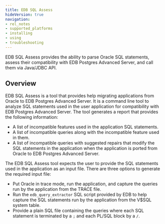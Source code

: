 ```yaml
---
title: EDB SQL Assess
hideVersion: true
navigation: 
- rel_notes
- supported_platforms
- installing
- using
- troubleshooting
---
```


EDB SQL Assess provides the ability to parse Oracle SQL statements, assess their compatibility with EDB Postgres Advanced Server, and call them via Java/JDBC API.

## Overview

EDB SQL Assess is a tool that provides help migrating applications from Oracle to EDB Postgres Advanced Server. It is a command line tool to analyze SQL statements used in the user application for compatibility with EDB Postgres Advanced Server. The tool generates a report that provides the following information:
- A list of incompatible features used in the application SQL statements.
- A list of incompatible queries along with the incompatible feature used in them.
- A list of incompatible queries with suggested repairs that modify the SQL statements in the application when the application is ported from Oracle to EDB Postgres Advanced Server.

The EDB SQL Assess tool expects the user to provide the SQL statements used in the application as an input file. There are three options to generate the required input file:

- Put Oracle in trace mode, run the application, and capture the queries run by the application from the TRACE file.
- Run the `edb_query_extractor` SQL script provided by EDB to help capture the SQL statements run by the application from the V$SQL system table.
- Provide a plain SQL file containing the queries where each SQL statement is terminated by a `;` and each PL/SQL block by a `/`.